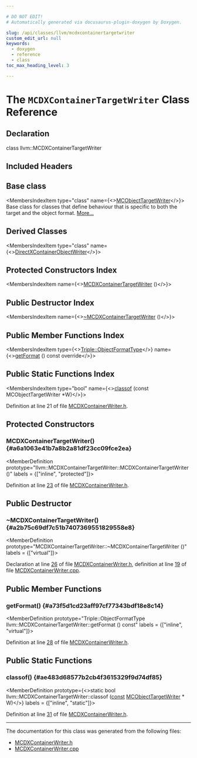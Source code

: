 ```yaml
---

# DO NOT EDIT!
# Automatically generated via docusaurus-plugin-doxygen by Doxygen.

slug: /api/classes/llvm/mcdxcontainertargetwriter
custom_edit_url: null
keywords:
  - doxygen
  - reference
  - class
toc_max_heading_level: 3

---
```





# The `MCDXContainerTargetWriter` Class Reference

<DoxygenPage pluginConfig={pluginConfig}>



## Declaration

<CodeBlock>class llvm::MCDXContainerTargetWriter</CodeBlock>

## Included Headers

<IncludesList>
<IncludesListItem
  filePath="llvm/MC/MCDXContainerWriter.h"
  permalink="/docs/api/files/include/include/llvm/include/llvm/mc/mcdxcontainerwriter-h"
  isLocal="true" />
</IncludesList>

## Base class

<MembersIndex>

<MembersIndexItem
  type="class"
  name={<><a href="/docs/api/classes/llvm/mcobjecttargetwriter">MCObjectTargetWriter</a></>}>
Base class for classes that define behaviour that is specific to both the target and the object format. <a href="/docs/api/classes/llvm/mcobjecttargetwriter/#details">More...</a>
</MembersIndexItem>

</MembersIndex>

## Derived Classes

<MembersIndex>

<MembersIndexItem
  type="class"
  name={<><a href="/docs/api/classes/anonymous-namespace-directxcontainerobjectwriter-cpp-/directxcontainerobjectwriter">DirectXContainerObjectWriter</a></>}>
</MembersIndexItem>

</MembersIndex>

## Protected Constructors Index

<MembersIndex>

<MembersIndexItem
  name={<><a href="#a6a1063e41b7a8b2a81df23cc09fce2ea">MCDXContainerTargetWriter</a> ()</>}>
</MembersIndexItem>

</MembersIndex>

## Public Destructor Index

<MembersIndex>

<MembersIndexItem
  name={<><a href="#a2b75c69df7c51b7407369551829558e8">~MCDXContainerTargetWriter</a> ()</>}>
</MembersIndexItem>

</MembersIndex>

## Public Member Functions Index

<MembersIndex>

<MembersIndexItem
  type={<><a href="/docs/api/classes/llvm/triple/#a83e907e55fa50e093caa96a0aff96201">Triple::ObjectFormatType</a></>}
  name={<><a href="#a73f5d1cd23aff97cf77343bdf18e8c14">getFormat</a> () const override</>}>
</MembersIndexItem>

</MembersIndex>

## Public Static Functions Index

<MembersIndex>

<MembersIndexItem
  type="bool"
  name={<><a href="#ae483d68577b2cb4f3615329f9d74df85">classof</a> (const MCObjectTargetWriter &#42;W)</>}>
</MembersIndexItem>

</MembersIndex>


Definition at line 21 of file <a href="/docs/api/files/include/include/llvm/include/llvm/mc/mcdxcontainerwriter-h">MCDXContainerWriter.h</a>.

<SectionDefinition>

## Protected Constructors

### MCDXContainerTargetWriter() {#a6a1063e41b7a8b2a81df23cc09fce2ea}

<MemberDefinition
  prototype="llvm::MCDXContainerTargetWriter::MCDXContainerTargetWriter ()"
  labels = {["inline", "protected"]}>

Definition at line <a href="/docs/api/files/include/include/llvm/include/llvm/mc/mcdxcontainerwriter-h/#l00023">23</a> of file <a href="/docs/api/files/include/include/llvm/include/llvm/mc/mcdxcontainerwriter-h">MCDXContainerWriter.h</a>.
</MemberDefinition>

</SectionDefinition>

<SectionDefinition>

## Public Destructor

### ~MCDXContainerTargetWriter() {#a2b75c69df7c51b7407369551829558e8}

<MemberDefinition
  prototype="MCDXContainerTargetWriter::~MCDXContainerTargetWriter ()"
  labels = {["virtual"]}>

Declaration at line <a href="/docs/api/files/include/include/llvm/include/llvm/mc/mcdxcontainerwriter-h/#l00026">26</a> of file <a href="/docs/api/files/include/include/llvm/include/llvm/mc/mcdxcontainerwriter-h">MCDXContainerWriter.h</a>, definition at line <a href="/docs/api/files/lib/lib/mc/mcdxcontainerwriter-cpp/#l00019">19</a> of file <a href="/docs/api/files/lib/lib/mc/mcdxcontainerwriter-cpp">MCDXContainerWriter.cpp</a>.
</MemberDefinition>

</SectionDefinition>

<SectionDefinition>

## Public Member Functions

### getFormat() {#a73f5d1cd23aff97cf77343bdf18e8c14}

<MemberDefinition
  prototype="Triple::ObjectFormatType llvm::MCDXContainerTargetWriter::getFormat () const"
  labels = {["inline", "virtual"]}>

Definition at line <a href="/docs/api/files/include/include/llvm/include/llvm/mc/mcdxcontainerwriter-h/#l00028">28</a> of file <a href="/docs/api/files/include/include/llvm/include/llvm/mc/mcdxcontainerwriter-h">MCDXContainerWriter.h</a>.
</MemberDefinition>

</SectionDefinition>

<SectionDefinition>

## Public Static Functions

### classof() {#ae483d68577b2cb4f3615329f9d74df85}

<MemberDefinition
  prototype={<>static bool llvm::MCDXContainerTargetWriter::classof (<a href="/docs/api/files/lib/lib/target/lib/target/aarch64/aarch64promoteconstant-cpp/#a90f8350fecae261c25be85d38b451bff">const</a> <a href="/docs/api/classes/llvm/mcobjecttargetwriter">MCObjectTargetWriter</a> &#42; W)</>}
  labels = {["inline", "static"]}>

Definition at line <a href="/docs/api/files/include/include/llvm/include/llvm/mc/mcdxcontainerwriter-h/#l00031">31</a> of file <a href="/docs/api/files/include/include/llvm/include/llvm/mc/mcdxcontainerwriter-h">MCDXContainerWriter.h</a>.
</MemberDefinition>

</SectionDefinition>

<hr/>

The documentation for this class was generated from the following files:

<ul>
<li><a href="/docs/api/files/include/include/llvm/include/llvm/mc/mcdxcontainerwriter-h">MCDXContainerWriter.h</a></li>
<li><a href="/docs/api/files/lib/lib/mc/mcdxcontainerwriter-cpp">MCDXContainerWriter.cpp</a></li>
</ul>

</DoxygenPage>
